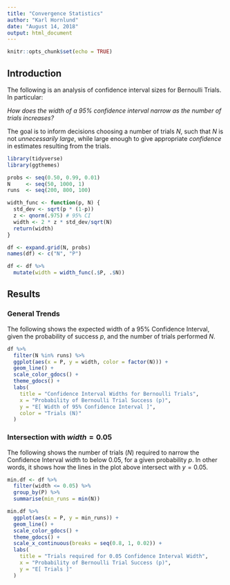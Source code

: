 ---
title: "Convergence Statistics"
author: "Karl Hornlund"
date: "August 14, 2018"
output: html_document
---

```{r setup, include=FALSE}
knitr::opts_chunk$set(echo = TRUE)
```

## Introduction

The following is an analysis of confidence interval sizes for Bernoulli Trials. In particular: 

*How does the width of a 95% confidence interval narrow as the number of trials increases?*

The goal is to inform decisions choosing a number of trials $N$, such that $N$ is not *unnecessarily large*, while large enough to give appropriate *confidence* in estimates resulting from the trials.


```{r funcs, echo = FALSE, message=FALSE}
library(tidyverse)
library(ggthemes)

probs <- seq(0.50, 0.99, 0.01)
N     <- seq(50, 1000, 1)
runs  <- seq(200, 800, 100)

width_func <- function(p, N) {
  std_dev <- sqrt(p * (1-p))
  z <- qnorm(.975) # 95% CI
  width <- 2 * z * std_dev/sqrt(N)
  return(width)
}

df <- expand.grid(N, probs)
names(df) <- c("N", "P")

df <- df %>%
  mutate(width = width_func(.$P, .$N))
```

## Results


### General Trends 

The following shows the expected width of a 95% Confidence Interval, given the probability of success $p$, and the number of trials performed $N$.

```{r plot01, echo=FALSE}
df %>%
  filter(N %in% runs) %>%
  ggplot(aes(x = P, y = width, color = factor(N))) +
  geom_line() +
  scale_color_gdocs() +
  theme_gdocs() +
  labs(
    title = "Confidence Interval Widths for Bernoulli Trials",
    x = "Probability of Bernoulli Trial Success (p)",
    y = "E[ Width of 95% Confidence Interval ]",
    color = "Trials (N)"
  )
```

### Intersection with $width = 0.05$

The following shows the number of trials ($N$) required to narrow the Confidence Interval width to below $0.05$, for a given probability $p$. In other words, it shows how the lines in the plot above intersect with $y = 0.05$.

```{r plot02, echo=FALSE}
min.df <- df %>%
  filter(width <= 0.05) %>%
  group_by(P) %>%
  summarise(min_runs = min(N))

min.df %>%
  ggplot(aes(x = P, y = min_runs)) +
  geom_line() +
  scale_color_gdocs() +
  theme_gdocs() +
  scale_x_continuous(breaks = seq(0.8, 1, 0.02)) +
  labs(
    title = "Trials required for 0.05 Confidence Interval Width",
    x = "Probability of Bernoulli Trial Success (p)",
    y = "E[ Trials ]"
  )
```
